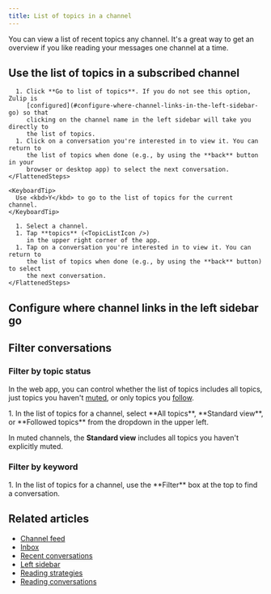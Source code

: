 ```yaml
---
title: List of topics in a channel
---
```



You can view a list of recent topics any channel. It's a great way to get an
overview if you like reading your messages one channel at a time.

## Use the list of topics in a subscribed channel

<Tabs>
  <TabItem label="Desktop/Web">
    <FlattenedSteps>
      <ChannelActions />

      1. Click **Go to list of topics**. If you do not see this option, Zulip is
         [configured](#configure-where-channel-links-in-the-left-sidebar-go) so that
         clicking on the channel name in the left sidebar will take you directly to
         the list of topics.
      1. Click on a conversation you're interested in to view it. You can return to
         the list of topics when done (e.g., by using the **back** button in your
         browser or desktop app) to select the next conversation.
    </FlattenedSteps>

    <KeyboardTip>
      Use <kbd>Y</kbd> to go to the list of topics for the current channel.
    </KeyboardTip>
  </TabItem>

  <TabItem label="Mobile">
    <FlattenedSteps>
      <MobileChannels />

      1. Select a channel.
      1. Tap **topics** (<TopicListIcon />)
         in the upper right corner of the app.
      1. Tap on a conversation you're interested in to view it. You can return to
         the list of topics when done (e.g., by using the **back** button) to select
         the next conversation.
    </FlattenedSteps>
  </TabItem>
</Tabs>

## Configure where channel links in the left sidebar go

<ConfigureChannelLinks />

## Filter conversations

### Filter by topic status

In the web app, you can control whether the list of topics includes all topics,
just topics you haven't [muted](/help/mute-a-topic), or only topics you
[follow](/help/follow-a-topic).

<Tabs>
  <TabItem label="Desktop/Web">
    <Steps>
      1. In the list of topics for a channel, select **All topics**, **Standard
         view**, or **Followed topics** from the dropdown in the upper left.
    </Steps>
  </TabItem>
</Tabs>

In muted channels, the **Standard view** includes all topics you haven't
explicitly muted.

### Filter by keyword

<Tabs>
  <TabItem label="Desktop/Web">
    <Steps>
      1. In the list of topics for a channel, use the **Filter** box at the top to
         find a conversation.
    </Steps>
  </TabItem>
</Tabs>

## Related articles

* [Channel feed](/help/channel-feed)
* [Inbox](/help/inbox)
* [Recent conversations](/help/recent-conversations)
* [Left sidebar](/help/left-sidebar)
* [Reading strategies](/help/reading-strategies)
* [Reading conversations](/help/reading-conversations)
